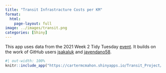 ```yaml
---
title: "Transit Infrastracture Costs per KM"
format: 
  html: 
    page-layout: full
image: ../images/transit.png
categories: [Shiny]
---
```


This app uses data from the 2021 Week 2 Tidy Tuesday [event](https://github.com/rfordatascience/tidytuesday/blob/master/data/2021/2021-01-05/readme.md). It builds on the work of GitHub users [jsakaluk](https://github.com/jsakaluk/TidyTuesday) and [javendano58](https://github.com/javendano585/TidyTuesday/tree/main/2021_Week_02).

```r
#| out-width: 100%
knitr::include_app("https://cartermcmahon.shinyapps.io/Transit_Project/", height = "600")
```
